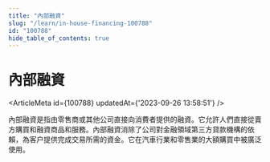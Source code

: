 ```yaml
---
title: "內部融資"
slug: "/learn/in-house-financing-100788"
id: "100788"
hide_table_of_contents: true
---
```



# 內部融資

<ArticleMeta id={100788} updatedAt={'2023-09-26 13:58:51'} />
<div className='border-solid border-b border-t-0 my-4 border-[var(--ifm-color-gray-300)]' />

內部融資是指由零售商或其他公司直接向消費者提供的融資。它允許人們直接從賣方購買和融資商品和服務。內部融資消除了公司對金融領域第三方貸款機構的依賴，為客户提供完成交易所需的資金。它在汽車行業和零售業的大額購買中被廣泛使用。
